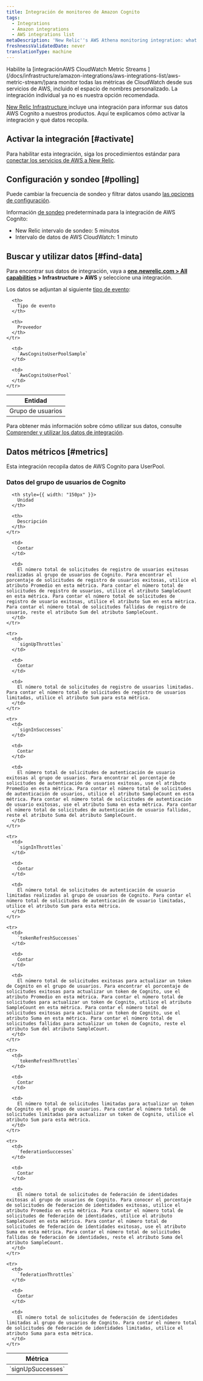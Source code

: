 ```yaml
---
title: Integración de monitoreo de Amazon Cognito
tags:
  - Integrations
  - Amazon integrations
  - AWS integrations list
metaDescription: 'New Relic''s AWS Athena monitoring integration: what data it reports, and how to enable it.'
freshnessValidatedDate: never
translationType: machine
---
```


<Callout variant="important">
  Habilite la [integraciónAWS CloudWatch Metric Streams ](/docs/infrastructure/amazon-integrations/aws-integrations-list/aws-metric-stream/)para monitor todas las métricas de CloudWatch desde sus servicios de AWS, incluido el espacio de nombres personalizado. La integración individual ya no es nuestra opción recomendada.
</Callout>

[New Relic Infrastructure ](/docs/infrastructure/integrations-getting-started/getting-started/introduction-infrastructure-integrations)incluye una integración para informar sus datos AWS Cognito a nuestros productos. Aquí te explicamos cómo activar la integración y qué datos recopila.

## Activar la integración [#activate]

Para habilitar esta integración, siga los procedimientos estándar para [conectar los servicios de AWS a New Relic](/docs/infrastructure/infrastructure-integrations/getting-started/connect-aws-integrations-infrastructure).

## Configuración y sondeo [#polling]

Puede cambiar la frecuencia de sondeo y filtrar datos usando [las opciones de configuración](/docs/integrations/new-relic-integrations/getting-started/configure-polling-frequency-data-collection-cloud-integrations).

Información [de sondeo](/docs/infrastructure/amazon-integrations/aws-integrations-list/aws-polling-intervals-infrastructure-integrations) predeterminada para la integración de AWS Cognito:

* New Relic intervalo de sondeo: 5 minutos
* Intervalo de datos de AWS CloudWatch: 1 minuto

## Buscar y utilizar datos [#find-data]

Para encontrar sus datos de integración, vaya a <DNT>**[one.newrelic.com > All capabilities](https://one.newrelic.com/all-capabilities) > Infrastructure > AWS**</DNT> y seleccione una integración.

Los datos se adjuntan al siguiente [tipo de evento](/docs/data-apis/understand-data/new-relic-data-types/#event-data):

<table>
  <thead>
    <tr>
      <th>
        Entidad
      </th>

      <th>
        Tipo de evento
      </th>

      <th>
        Proveedor
      </th>
    </tr>
  </thead>

  <tbody>
    <tr>
      <td>
        Grupo de usuarios
      </td>

      <td>
        `AwsCognitoUserPoolSample`
      </td>

      <td>
        `AwsCognitoUserPool`
      </td>
    </tr>
  </tbody>
</table>

Para obtener más información sobre cómo utilizar sus datos, consulte [Comprender y utilizar los datos de integración](/docs/infrastructure/integrations/find-use-infrastructure-integration-data).

## Datos métricos [#metrics]

Esta integración recopila datos de AWS Cognito para UserPool.

### Datos del grupo de usuarios de Cognito

<table>
  <thead>
    <tr>
      <th style={{ width: "275px" }}>
        Métrica
      </th>

      <th style={{ width: "150px" }}>
        Unidad
      </th>

      <th>
        Descripción
      </th>
    </tr>
  </thead>

  <tbody>
    <tr>
      <td>
        `signUpSuccesses`
      </td>

      <td>
        Contar
      </td>

      <td>
        El número total de solicitudes de registro de usuarios exitosas realizadas al grupo de usuarios de Cognito. Para encontrar el porcentaje de solicitudes de registro de usuarios exitosas, utilice el atributo Promedio en esta métrica. Para contar el número total de solicitudes de registro de usuarios, utilice el atributo SampleCount en esta métrica. Para contar el número total de solicitudes de registro de usuario exitosas, utilice el atributo Sum en esta métrica. Para contar el número total de solicitudes fallidas de registro de usuario, reste el atributo Sum del atributo SampleCount.
      </td>
    </tr>

    <tr>
      <td>
        `signUpThrottles`
      </td>

      <td>
        Contar
      </td>

      <td>
        El número total de solicitudes de registro de usuarios limitadas. Para contar el número total de solicitudes de registro de usuarios limitadas, utilice el atributo Sum para esta métrica.
      </td>
    </tr>

    <tr>
      <td>
        `signInSuccesses`
      </td>

      <td>
        Contar
      </td>

      <td>
        El número total de solicitudes de autenticación de usuario exitosas al grupo de usuarios. Para encontrar el porcentaje de solicitudes de autenticación de usuarios exitosas, use el atributo Promedio en esta métrica. Para contar el número total de solicitudes de autenticación de usuarios, utilice el atributo SampleCount en esta métrica. Para contar el número total de solicitudes de autenticación de usuario exitosas, use el atributo Suma en esta métrica. Para contar el número total de solicitudes de autenticación de usuario fallidas, reste el atributo Suma del atributo SampleCount.
      </td>
    </tr>

    <tr>
      <td>
        `signInThrottles`
      </td>

      <td>
        Contar
      </td>

      <td>
        El número total de solicitudes de autenticación de usuario limitadas realizadas al grupo de usuarios de Cognito. Para contar el número total de solicitudes de autenticación de usuario limitadas, utilice el atributo Sum para esta métrica.
      </td>
    </tr>

    <tr>
      <td>
        `tokenRefreshSuccesses`
      </td>

      <td>
        Contar
      </td>

      <td>
        El número total de solicitudes exitosas para actualizar un token de Cognito en el grupo de usuarios. Para encontrar el porcentaje de solicitudes exitosas para actualizar un token de Cognito, use el atributo Promedio en esta métrica. Para contar el número total de solicitudes para actualizar un token de Cognito, utilice el atributo SampleCount en esta métrica. Para contar el número total de solicitudes exitosas para actualizar un token de Cognito, use el atributo Suma en esta métrica. Para contar el número total de solicitudes fallidas para actualizar un token de Cognito, reste el atributo Sum del atributo SampleCount.
      </td>
    </tr>

    <tr>
      <td>
        `tokenRefreshThrottles`
      </td>

      <td>
        Contar
      </td>

      <td>
        El número total de solicitudes limitadas para actualizar un token de Cognito en el grupo de usuarios. Para contar el número total de solicitudes limitadas para actualizar un token de Cognito, utilice el atributo Sum para esta métrica.
      </td>
    </tr>

    <tr>
      <td>
        `federationSuccesses`
      </td>

      <td>
        Contar
      </td>

      <td>
        El número total de solicitudes de federación de identidades exitosas al grupo de usuarios de Cognito. Para conocer el porcentaje de solicitudes de federación de identidades exitosas, utilice el atributo Promedio en esta métrica. Para contar el número total de solicitudes de federación de identidades, utilice el atributo SampleCount en esta métrica. Para contar el número total de solicitudes de federación de identidades exitosas, use el atributo Suma en esta métrica. Para contar el número total de solicitudes fallidas de federación de identidades, reste el atributo Suma del atributo SampleCount.
      </td>
    </tr>

    <tr>
      <td>
        `federationThrottles`
      </td>

      <td>
        Contar
      </td>

      <td>
        El número total de solicitudes de federación de identidades limitadas al grupo de usuarios de Cognito. Para contar el número total de solicitudes de federación de identidades limitadas, utilice el atributo Suma para esta métrica.
      </td>
    </tr>
  </tbody>
</table>
